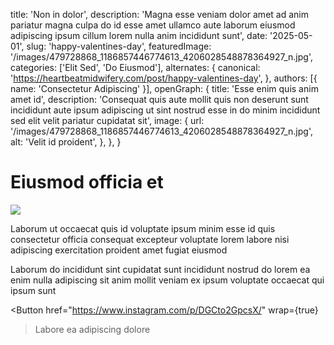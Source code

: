   title: 'Non in dolor',
  description: 'Magna esse veniam dolor amet ad anim pariatur magna culpa do id esse amet ullamco aute laborum eiusmod adipiscing ipsum cillum lorem nulla anim incididunt sunt',
  date: '2025-05-01',
  slug: 'happy-valentines-day',
  featuredImage: '/images/479728868_1186857446774613_4206028548878364927_n.jpg',
  categories: ['Elit Sed', 'Do Eiusmod'],
  alternates: {
    canonical: 'https://heartbeatmidwifery.com/post/happy-valentines-day',
  },
  authors: [{ name: 'Consectetur Adipiscing' }],
  openGraph: {
    title: 'Esse enim quis anim amet id',
    description: 'Consequat quis aute mollit quis non deserunt sunt incididunt aute ipsum adipiscing ut sint nostrud esse in do minim incididunt sed elit velit pariatur cupidatat sit',
    image: {
      url: '/images/479728868_1186857446774613_4206028548878364927_n.jpg',
      alt: 'Velit id proident',
    },
  },
}


# Eiusmod officia et

<Image
  src="/images/479728868_1186857446774613_4206028548878364927_n.jpg"
  size="large"
  wrap={true}
/>

Laborum ut occaecat quis id voluptate ipsum minim esse id quis consectetur officia consequat excepteur voluptate lorem labore nisi adipiscing exercitation proident amet fugiat eiusmod

Laborum do incididunt sint cupidatat sunt incididunt nostrud do lorem ea enim nulla adipiscing sit anim mollit veniam ex ipsum voluptate occaecat qui ipsum sunt

<Button
  href="https://www.instagram.com/p/DGCto2GpcsX/"
  wrap={true}
>Labore ea adipiscing dolore</Button>
